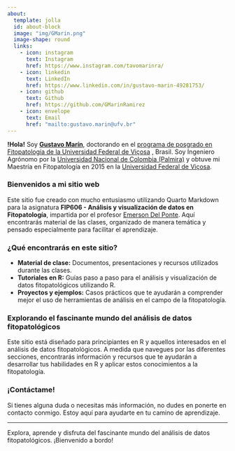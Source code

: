 ```yaml
---
about: 
  template: jolla
  id: about-block
  image: "img/GMarin.png"
  image-shape: round
  links:
    - icon: instagram
      text: Instagram
      href: https://www.instagram.com/tavomarinra/
    - icon: linkedin
      text: LinkedIn
      href: https://www.linkedin.com/in/gustavo-marin-49281753/
    - icon: github
      text: Github
      href: https://github.com/GMarinRamirez
    - icon: envelope
      text: Email
      href: "mailto:gustavo.marin@ufv.br"
---
```


::: {#about-block}
:::

**!Hola!** Soy [**Gustavo Marín**](https://www.cenicafe.org/es/index.php/quienes_somos/nuestra_gente/quienes_somos_gustavo_adolfo_marin_ramirez), doctorando en el [programa de posgrado en Fitopatología de la Universidad Federal de Viçosa](https://www.dfp.ufv.br/) , Brasil. Soy Ingeniero Agrónomo por la [Universidad Nacional de Colombia (Palmira)](https://www.palmira.unal.edu.co/) y obtuve mi Maestría en Fitopatología en 2015 en la [Universidad Federal de Viçosa](https://www.ufv.br/campus-vicosa/).

### Bienvenidos a mi sitio web

Este sitio fue creado con mucho entusiasmo utilizando Quarto Markdown para la asignatura **FIP606 - Análisis y visualización de datos en Fitopatología**, impartida por el profesor [Emerson Del Ponte](https://emersondelponte.netlify.app/). Aquí encontrarás material de las clases, organizado de manera temática y pensado especialmente para facilitar el aprendizaje.

### ¿Qué encontrarás en este sitio?

-   **Material de clase:** Documentos, presentaciones y recursos utilizados durante las clases.
-   **Tutoriales en R:** Guías paso a paso para el análisis y visualización de datos fitopatológicos utilizando R.
-   **Proyectos y ejemplos:** Casos prácticos que te ayudarán a comprender mejor el uso de herramientas de análisis en el campo de la fitopatología.

### Explorando el fascinante mundo del análisis de datos fitopatológicos

Este sitio está diseñado para principiantes en R y aquellos interesados en el análisis de datos fitopatológicos. A medida que navegues por las diferentes secciones, encontrarás información y recursos que te ayudarán a desarrollar tus habilidades en R y aplicar estos conocimientos a la fitopatología.

### ¡Contáctame!

Si tienes alguna duda o necesitas más información, no dudes en ponerte en contacto conmigo. Estoy aquí para ayudarte en tu camino de aprendizaje.

------------------------------------------------------------------------

Explora, aprende y disfruta del fascinante mundo del análisis de datos fitopatológicos. ¡Bienvenido a bordo!


